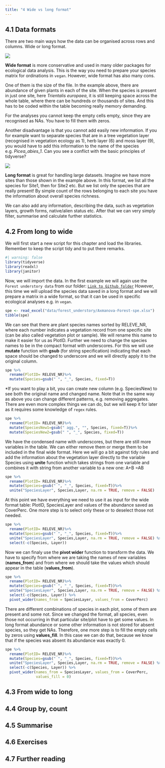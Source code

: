 ```yaml
---
title: "4 Wide vs long format"
---
```


## 4.1 Data formats

There are two main ways how the data can be organised across rows and columns. Wide or long format.

![](images/clipboard-1688243952.png)

**Wide format** is more conservative and used in many older packages for ecological data analysis. This is the way you need to prepare your species matrix for ordinations in `vegan`. However, wide format has also many cons.

One of them is the size of the file. In the example above, there are abundance of given plants in each of the site. When the species is present in just one site, here *Trientalis europaea*, it is still keeping space across the whole table, where there can be hundreds or thousands of sites. And this has to be coded within the table becoming really memory demanding.

For the analyses you cannot keep the empty cells empty, since they are recognised as NAs. You have to fill them with zeros.

Another disadvantage is that you cannot add easily new information. If you for example want to separate species that are in a tree vegetation layer (recognised in vegetation ecology as 1), herb layer (6) and moss layer (9), you would have to add this information to the name of the species e.g. *Picea_abies_1*. Can you see a conflict with the basic principles of tidyverse?

![](images/clipboard-1429419654.png)

**Long format** is great for handling large datasets. Imagine we have more sites than those shown in the example above. In this format, we list all the species for Site1, then for Site2 etc. But we list only the species that are really present! By simple count of the rows belonging to each site you have the information about overall species richness.

We can also add any information, describing the data, such as vegetation layers, growth forms, native/alien status etc. After that we can very simply filter, summarise and calculate further statistics.

## 4.2 From long to wide

We will first start a new script for this chapter and load the libraries. Remember to keep the script tidy and to put there remarks.

```r
#| warning: false
library(tidyverse)
library(readxl)
library(janitor)
```

Now, we will import the data. In the first example we will again use the `Forest understory data` from our folder: [`Link to Github folder`](https://github.com/BotzoolDataAnalysis/BotzoolDataAnalysis.github.io/tree/main/DataManipulationVisualisation/data) However, this time we will upload the species data saved in a long format and we will prepare a matrix in a wide format, so that it can be used in specific ecological analyses e.g. in `vegan`.

```r
spe <- read_excel("data/forest_understory/Axmanova-Forest-spe.xlsx")
tibble(spe)
```

We can see that there are plant species names sorted by RELEVE_NR, where each number indicates a vegetation record from one specific site (can be also called vegetation plot or sample). We will rename this name to make it easier for us as PlotID. Further we need to change the species names to be in the compact format with underscores. For this we will use **mutate** function with **gsub** (for string specification) indicating that each space should be changed to underscore and we will directly apply it to the original column.

```r
spe %>% 
  rename(PlotID= RELEVE_NR)%>%
  mutate(Species=gsub(" ", "_", Species, fixed=T))
```

\*If you want to play a bit, you can create new column (e.g. SpeciesNew) to see both the original name and changed name. Note that in the same way as above you can change different patterns, e.g. removing aggregates. There are even more complex things we can do, but we will keep it for later as it requires some knowledge of `regex` rules.

```r
spe %>% 
  rename(PlotID= RELEVE_NR)%>%
  mutate(SpeciesNew1=gsub(" agg.", "", Species, fixed=T))%>%
  mutate(SpeciesNew2=gsub(" ", "_", Species, fixed=T))
```

We have the condensed name with underscores, but there are still more variables in the table. We can either remove them or merge them to be included in the final wide format. Here we will go a bit against tidy rules and add the information about the vegetation layer directly to the variable Species using **unite** function which takes strings from one variable and combines it with string from another variable to a new one: A+B =AB

```r
spe %>% 
  rename(PlotID= RELEVE_NR)%>%
  mutate(Species=gsub(" ", "_", Species, fixed=T))%>%
  unite("SpeciesLayer", Species,Layer, na.rm = TRUE, remove = FALSE) 
```

At this point we have everything we need to use it as input for the wide format table: PlotID, SpeciesLayer and values of the abundance saved as CoverPerc. One more step is to select only these or to deselect those not needed.

```r
spe %>% 
  rename(PlotID= RELEVE_NR)%>%
  mutate(Species=gsub(" ", "_", Species, fixed=T))%>%
  unite("SpeciesLayer", Species,Layer, na.rm = TRUE, remove = FALSE) %>%
  select(-c(Species, Layer))
```

Now we can finaly use the **pivot wider** function to transform the data. We have to specify from where we are taking the names of new variables (**names_from**) and from where we should take the values which should appear in the table (**values_from**).

```r
spe %>% 
  rename(PlotID= RELEVE_NR)%>%
  mutate(Species=gsub(" ", "_", Species, fixed=T))%>%
  unite("SpeciesLayer", Species,Layer, na.rm = TRUE, remove = FALSE) %>%
  select(-c(Species, Layer)) %>%
  pivot_wider(names_from = SpeciesLayer, values_from = CoverPerc)
```

There are different combinations of species in each plot, some of them are present and some not. Since we changed the format, all species, even those not occurring in that particular site/plot have to get some values. In long format abundance or some other information is not stored for absent species, so they get NAs. Therefore, one more step is to fill the empty cells by zeros using **values_fill**. In this case we can do that, because we know that if the species was absent its abundance was exactly 0.

```r
spe %>% 
  rename(PlotID= RELEVE_NR)%>%
  mutate(Species=gsub(" ", "_", Species, fixed=T))%>%
  unite("SpeciesLayer", Species,Layer, na.rm = TRUE, remove = FALSE) %>%
  select(-c(Species, Layer)) %>%
  pivot_wider(names_from = SpeciesLayer, values_from = CoverPerc,
              values_fill = 0)
```

## 4.3 From wide to long

## 4.4 Group by, count

## 4.5 Summarise

## 4.6 Exercises

<!--concatenate of forest type and name and make a boxplot -->

<!--add mutate ifelse with other symbols  -->

## 4.7 Further reading

